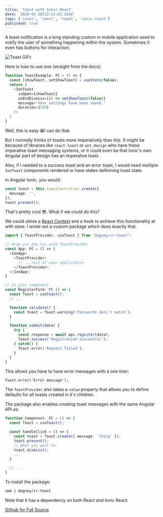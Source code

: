 ```yaml
---
title: 'Toast with Ionic React'
date: '2020-03-28T22:12:03.284Z'
tags: ['ionic', 'react', 'toast', 'ionic-react']
published: true
---
```


A toast notification is a long standing custom in mobile application used to notify the user of something happening within the system. Sometimes it even has buttons for interaction.

![Toast GIFc](https://www.hkinfosoft.com/wp-content/uploads/2019/05/toast.gif)

Here is how to use one (straight from the docs): 

```typescript
function ToastExample: FC = () => {
  const [showToast, setShowToast] = useState(false);
  return (
    <IonToast
      isOpen={showToast}
      onDidDismiss={() => setShowToast(false)}
      message="Your settings have been saved."
      duration={200}
    />
  )
}
```
Well, this is easy 😁I can do that. 

But I normally thinks of toasts more imperatively than this. It might be because of libraries like `react-toast` or `ant.design` who have these imperative toast messaging systems, or it could even be that Ionic's own Angular part of design has an imperative toast. 

Also, if I needed to a success toast and an error toast, I would need multiple `IonToast` components rendered or have states definining toast state.

In Angular Ionic, you would:

```typescript
const toast = this.toastController.create({
  message: '',
});
toast.present();
```

That's pretty cool 😎. What if we could do this?

We could utilise a [React Context](https://reactjs.org/docs/context.html) and a hook to achieve this functionality at with ease. I wrote out a custom package which does exactly that.

```typescript
import { ToastProvider, useToast } from "@agney/ir-toast";

// Wrap you App.tsx with ToastProvider
const App: FC = () => {
  <IonApp>
    <ToastProvider>
      // ...rest of your application 
    </ToastProvider>
  </IonApp>
}

// In your component 
const RegisterForm: FC () => {
  const Toast = useToast();
  // ...

  function validate() {
    const toast = Toast.warning('Passwords don\'t match');
  }

  function submit(data) {
    try {
      const response = await api.register(data);
      Toast.success('Registration Successful');
    } catch() {
      Toast.error('Request failed');
    }
  }
}
```

This allows you have to have error messages with a one liner:

```
Toast.error('Error message');
```

The `ToastProvider` also takes a `value` property that allows you to define defaults for all toasts created in it's children. 

The package also enables creating toast messages with the same Angular API as:

```typescript
function Component: FC = () => {
  const Toast = useToast();

  const handleClick = () => {
    const toast = Toast.create({ message: 'thing' });
    toast.present();
    // When you want to.
    toast.dismiss();
    ...
  }

  // ...
}
```

To install the package:

```bash
npm i @agney/ir-toast
```

Note that it has a dependency on both React and Ionic React.

[Github for Full Source](https://github.com/agneym/ir-toast)